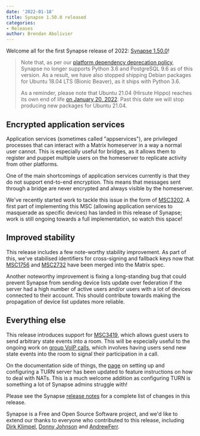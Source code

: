 ```yaml
---
date: '2022-01-18'
title: Synapse 1.50.0 released
categories:
- Releases
author: Brendan Abolivier
---
```


Welcome all for the first Synapse release of 2022: [Synapse 1.50.0](https://github.com/matrix-org/synapse/releases/tag/v1.50.0)!

> Note that, as per our [platform dependency deprecation policy](https://matrix-org.github.io/synapse/v1.50/deprecation_policy.html), Synapse no longer supports Python 3.6 and PostgreSQL 9.6 as of this version. As a result, we have also stopped shipping Debian packages for Ubuntu 18.04 LTS (Bionic Beaver), as it ships with Python 3.6.
>
> As a reminder, please note that Ubuntu 21.04 (Hirsute Hippo) reaches its own end of life [on January 20, 2022](https://lists.ubuntu.com/archives/ubuntu-announce/2021-December/000275.html). Past this date we will stop producing new packages for Ubuntu 21.04.

## Encrypted application services

Application services (sometimes called "appservices"), are privileged processes that can interact with a Matrix homeserver in a way a normal user cannot. This is especially useful for bridges, as it allows them to register and puppet multiple users on the homeserver to replicate activity from other platforms.

One of the main shortcomings of application services currently is that they do not support end-to-end encryption. This means that messages sent through a bridge are never encrypted and always visible by the homeserver.

We've recently started work to tackle this issue in the form of [MSC3202](https://github.com/matrix-org/matrix-doc/pull/3202). A first part of implementing this MSC (allowing application services to masquerade as specific devices) has landed in this release of Synapse; work is still ongoing towards a full implementation, so watch this space!


## Improved stability

This release includes a few note-worthy stability improvement. As part of this, we've stabilised identifiers for cross-signing and fallback keys now that [MSC1756](https://github.com/matrix-org/matrix-doc/pull/1756) and [MSC2732](https://github.com/matrix-org/matrix-doc/pull/2732) have been merged into the Matrix spec.

Another noteworthy improvement is fixing a long-standing bug that could prevent Synapse from sending device lists update over federation if the server had a high number of active users and/or users with a lot of devices connected to their account. This should contribute towards making the propagation of device list updates more reliable.


## Everything else

This release introduces support for [MSC3419](https://github.com/matrix-org/matrix-doc/pull/3419), which allows guest users to send arbitrary state events into a room. This will be especially useful to the ongoing work on [group VoIP calls](https://github.com/matrix-org/matrix-doc/pull/3401), which involves having users send new state events into the room to signal their participation in a call.

On the documentation side of things, the [page](https://matrix-org.github.io/synapse/v1.50/turn-howto.html) on setting up and configuring a TURN server has been updated to feature instructions on how to deal with NATs. This is a much welcome addition as configuring TURN is something a lot of Synapse admins struggle with!

Please see the Synapse [release notes](https://github.com/matrix-org/synapse/blob/v1.50.0/CHANGES.md) for a complete list of changes in this release.

Synapse is a Free and Open Source Software project, and we'd like to extend our thanks to everyone who contributed to this release, including [Dirk Klimpel](https://github.com/dklimpel), [Donny Johnson](https://github.com/itchychips) and [AndrewFerr](https://github.com/AndrewFerr).
